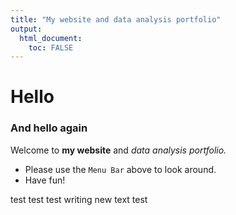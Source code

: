 ```yaml
---
title: "My website and data analysis portfolio"
output: 
  html_document:
    toc: FALSE
---
```


# Hello

### And hello again

Welcome to **my website** and _data analysis portfolio._ 


* Please use the `Menu Bar` above to look around.
* Have fun!



test test test writing new text test 
